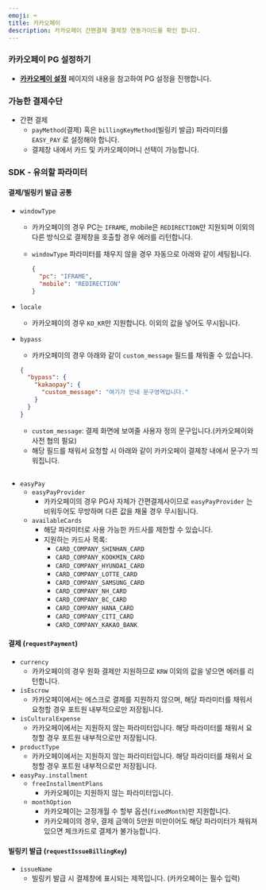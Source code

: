 ```yaml
---
emoji: ⌨
title: 카카오페이
description: 카카오페이 간편결제 결제창 연동가이드를 확인 합니다.
---
```





### **카카오페이 PG 설정하기**

* [**카카오페이 설정**](../../ready/2.-pg/pg/kakao.md) 페이지의 내용을 참고하여 PG 설정을 진행합니다.

### **가능한 결제수단**

* 간편 결제
  * `payMethod`(결제) 혹은 `billingKeyMethod`(빌링키 발급) 파라미터를 `EASY_PAY` 로 설정해야 합니다.
  * 결제창 내에서 카드 및 카카오페이머니 선택이 가능합니다.

### SDK - **유의할 파라미터**

#### **결제/빌링키 발급 공통**

* `windowType`
  * 카카오페이의 경우 PC는 `IFRAME`, mobile은 `REDIRECTION`만 지원되며 이외의 다른 방식으로 결제창을 호출할 경우 에러를 리턴합니다.
  *   `windowType` 파라미터를 채우지 않을 경우 자동으로 아래와 같이 세팅됩니다.

      ```json
      {
        "pc": "IFRAME",
        "mobile": "REDIRECTION"
      }
      ```
* `locale`
  * 카카오페이의 경우 `KO_KR`만 지원합니다. 이외의 값을 넣어도 무시됩니다.
*   `bypass`

    * 카카오페이의 경우 아래와 같이 `custom_message` 필드를 채워줄 수 있습니다.

    ```json
    {
      "bypass": {
        "kakaopay": {
          "custom_message": "여기가 안내 문구영역입니다."
        }
      }
    }
    ```

    * `custom_message`: 결제 화면에 보여줄 사용자 정의 문구입니다.(카카오페이와 사전 협의 필요)
    * 해당 필드를 채워서 요청할 시 아래와 같이 카카오페이 결제창 내에서 문구가 띄워집니다.

<figure><img src="/gitbook-assets/ko/KakaoTalk_Photo_2023-04-10-17-39-36.jpeg" alt=""/><figcaption></figcaption></figure>

* `easyPay`
  * `easyPayProvider`
    * 카카오페이의 경우 PG사 자체가 간편결제사이므로 `easyPayProvider` 는 비워두어도 무방하며 다른 값을 채울 경우 무시됩니다.
  * `availableCards`
    * 해당 파라미터로 사용 가능한 카드사를 제한할 수 있습니다.
    * 지원하는 카드사 목록:
      * `CARD_COMPANY_SHINHAN_CARD`
      * `CARD_COMPANY_KOOKMIN_CARD`
      * `CARD_COMPANY_HYUNDAI_CARD`
      * `CARD_COMPANY_LOTTE_CARD`
      * `CARD_COMPANY_SAMSUNG_CARD`
      * `CARD_COMPANY_NH_CARD`
      * `CARD_COMPANY_BC_CARD`
      * `CARD_COMPANY_HANA_CARD`
      * `CARD_COMPANY_CITI_CARD`
      * `CARD_COMPANY_KAKAO_BANK`

#### 결제 (`requestPayment`)

* `currency`
  * 카카오페이의 경우 원화 결제만 지원하므로 `KRW` 이외의 값을 넣으면 에러를 리턴합니다.
* `isEscrow`
  * 카카오페이에서는 에스크로 결제를 지원하지 않으며, 해당 파라미터를 채워서 요청할 경우 포트원 내부적으로만 저장됩니다.
* `isCulturalExpense`
  * 카카오페이에서는 지원하지 않는 파라미터입니다. 해당 파라미터를 채워서 요청할 경우 포트원 내부적으로만 저장됩니다.
* `productType`
  * 카카오페이에서는 지원하지 않는 파라미터입니다. 해당 파라미터를 채워서 요청할 경우 포트원 내부적으로만 저장됩니다.
* `easyPay.installment`
  * `freeInstallmentPlans`
    * 카카오페이는 지원하지 않는 파라미터입니다.
  * `monthOption`
    * 카카오페이는 고정개월 수 할부 옵션(`fixedMonth`)만 지원합니다.
    * 카카오페이의 경우, 결제 금액이 5만원 미만이어도 해당 파라미터가 채워져 있으면 체크카드로 결제가 불가능합니다.

#### 빌링키 발급 (`requestIssueBillingKey`)

* `issueName`
  * 빌링키 발급 시 결제창에 표시되는 제목입니다. (카카오페이는 필수 입력)
